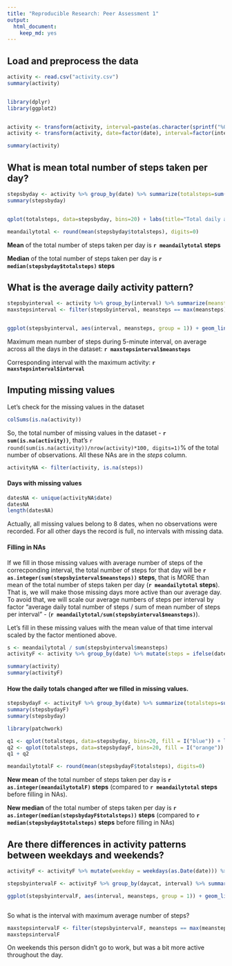 ```yaml
---
title: "Reproducible Research: Peer Assessment 1"
output: 
  html_document: 
    keep_md: yes
---
```



## Load and preprocess the data

```r
activity <- read.csv("activity.csv")
summary(activity)


library(dplyr)
library(ggplot2)


activity <- transform(activity, interval=paste(as.character(sprintf("%02d", interval%/%100)), as.character(sprintf("%02d", interval%%100)), sep=":"))
activity <- transform(activity, date=factor(date), interval=factor(interval))

summary(activity)
```



## What is mean total number of steps taken per day?
```r
stepsbyday <- activity %>% group_by(date) %>% summarize(totalsteps=sum(steps, na.rm=TRUE))
summary(stepsbyday)


qplot(totalsteps, data=stepsbyday, bins=20) + labs(title="Total daily activity", x="total number of steps", y="count")

meandailytotal <- round(mean(stepsbyday$totalsteps), digits=0)
```

**Mean** of the total number of steps taken per day is **`r meandailytotal` steps**

**Median** of the total number of steps taken per day is **`r median(stepsbyday$totalsteps)` steps**



## What is the average daily activity pattern?
```r
stepsbyinterval <- activity %>% group_by(interval) %>% summarize(meansteps=round(  mean(steps, na.rm=TRUE), digits=0))
maxstepsinterval <- filter(stepsbyinterval, meansteps == max(meansteps))


ggplot(stepsbyinterval, aes(interval, meansteps, group = 1)) + geom_line() + geom_vline(xintercept=maxstepsinterval$interval, color="red") + labs(title="Daily activity pattern", x="5-mins time interval", y="average number of steps")  + scale_x_discrete(breaks=c("00:00","06:00","08:35","12:00","16:00","20:00", "23:00"))

```

Maximum mean number of steps during 5-minute interval, on average across all the days in the dataset: **`r maxstepsinterval$meansteps`**

Corresponding interval with the maximum activity: **`r maxstepsinterval$interval`**



## Imputing missing values
Let's check for the missing values in the dataset
```r
colSums(is.na(activity))
```

So, the total number of missing values in the dataset - **`r sum(is.na(activity))`**, that's `r round(sum(is.na(activity))/nrow(activity)*100, digits=1)`% of the total number of observations.
All these NAs are in the *steps* column.

```r
activityNA <- filter(activity, is.na(steps))
```

#### Days with missing values
```r
datesNA <- unique(activityNA$date)
datesNA
length(datesNA)
```

Actually, all missing values belong to 8 dates, when no observations were recorded.
For all other days the record is full, no intervals with missing data.


#### Filling in NAs
If we fill in those missing values with average number of steps of the correcponding interval, the total number of steps for that day will be **`r as.integer(sum(stepsbyinterval$meansteps))` steps**, that is MORE than mean of the total number of steps taken per day (**`r meandailytotal` steps**). That is, we will make those missing days more active than our average day. To avoid that, we will scale our average numbers of steps per interval by factor "average daily total number of steps / sum of mean number of steps per interval" - (**`r meandailytotal/sum(stepsbyinterval$meansteps)`**).

Let's fill in these missing values with the mean value of that time interval scaled by the factor mentioned above.

```r
s <- meandailytotal / sum(stepsbyinterval$meansteps)
activityF <- activity %>% group_by(date) %>% mutate(steps = ifelse(date %in% datesNA, round(stepsbyinterval$meansteps * s, digits=0), steps)) %>% as.data.frame

summary(activity)
summary(activityF)
```


#### How the daily totals changed after we filled in missing values.

```r
stepsbydayF <- activityF %>% group_by(date) %>% summarize(totalsteps=sum(steps, na.rm=TRUE))
summary(stepsbydayF)
summary(stepsbyday)

library(patchwork)

q1 <- qplot(totalsteps, data=stepsbyday, bins=20, fill = I("blue")) + labs(title="Total daily activity WITH NAs", x="total number of steps", y="count")
q2 <- qplot(totalsteps, data=stepsbydayF, bins=20, fill = I("orange")) + labs(title="Total daily activity WITHOUT NAs", x="total number of steps", y="count")
q1 + q2

meandailytotalF <- round(mean(stepsbydayF$totalsteps), digits=0)
```

**New mean** of the total number of steps taken per day is **`r as.integer(meandailytotalF)` steps** (compared to **`r meandailytotal` steps** before filling in NAs).

**New median** of the total number of steps taken per day is **`r as.integer(median(stepsbydayF$totalsteps))` steps** (compared to **`r median(stepsbyday$totalsteps)` steps** before filling in NAs)




## Are there differences in activity patterns between weekdays and weekends?
```r


activityF <- activityF %>% mutate(weekday = weekdays(as.Date(date))) %>% mutate(daycat = factor(1*(weekday %in% c("Saturday", "Sunday")), labels = c("weekday","weeekend")))

stepsbyintervalF <- activityF %>% group_by(daycat, interval) %>% summarize(meansteps=round(mean(steps), digits=0))

ggplot(stepsbyintervalF, aes(interval, meansteps, group = 1)) + geom_line() + facet_wrap(daycat ~.) + labs(title="Daily activity pattern", x="5-mins time interval", y="average number of steps")  + scale_x_discrete(breaks=c("00:00","06:00","08:35","12:00","16:00","20:00", "23:00"))



```

So what is the interval with maximum average number of steps?

```r
maxstepsintervalF <- filter(stepsbyintervalF, meansteps == max(meansteps))  %>% as.data.frame
maxstepsintervalF

```
On weekends this person didn't go to work, but was a bit more active throughout the day.
